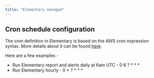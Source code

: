 ```yaml
---
title: "Elementary managed"
---
```


## Cron schedule configuration

The cron definition in Elementary is based on the AWS cron expression syntax.
More details about it can be found [here](https://docs.aws.amazon.com/eventbridge/latest/userguide/eb-create-rule-schedule.html#eb-cron-expressions).

Here are a few examples -
- Run Elementary report and alerts daily at 6am UTC - 0 6 ? * * *
- Run Elementary hourly - 0 * ? * * *